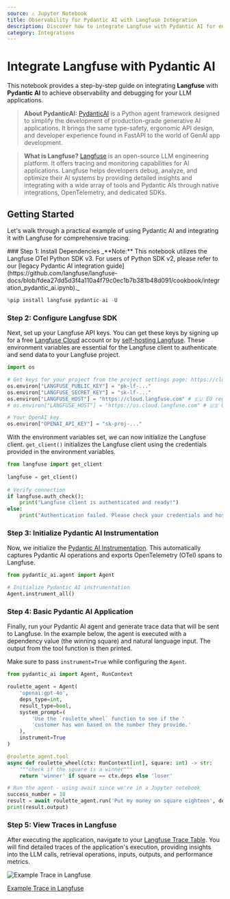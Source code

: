 ```yaml
---
source: ⚠️ Jupyter Notebook
title: Observability for Pydantic AI with Langfuse Integration
description: Discover how to integrate Langfuse with Pydantic AI for enhanced LLM application monitoring, debugging, and tracing. Improve your AI development workflow today.
category: Integrations
---
```


# Integrate Langfuse with Pydantic AI

This notebook provides a step-by-step guide on integrating **Langfuse** with **Pydantic AI** to achieve observability and debugging for your LLM applications.

> **About PydanticAI:** [PydanticAI](https://pydantic-ai.readthedocs.io/en/latest/) is a Python agent framework designed to simplify the development of production-grade generative AI applications. It brings the same type-safety, ergonomic API design, and developer experience found in FastAPI to the world of GenAI app development. 

> **What is Langfuse?** [Langfuse](https://langfuse.com) is an open-source LLM engineering platform. It offers tracing and monitoring capabilities for AI applications. Langfuse helps developers debug, analyze, and optimize their AI systems by providing detailed insights and integrating with a wide array of tools and Pydantic AIs through native integrations, OpenTelemetry, and dedicated SDKs.

## Getting Started

Let's walk through a practical example of using Pydantic AI and integrating it with Langfuse for comprehensive tracing.

<Steps>
### Step 1: Install Dependencies

<Callout type="info" emoji="⚠️">
_**Note:** This notebook utilizes the Langfuse OTel Python SDK v3. For users of Python SDK v2, please refer to our [legacy Pydantic AI integration guide](https://github.com/langfuse/langfuse-docs/blob/fdea27dd5d3f4a110a4f79c0ec1b7b381b48d091/cookbook/integration_pydantic_ai.ipynb)._
</Callout>



```python
%pip install langfuse pydantic-ai -U
```

### Step 2: Configure Langfuse SDK

Next, set up your Langfuse API keys. You can get these keys by signing up for a free [Langfuse Cloud](https://cloud.langfuse.com/) account or by [self-hosting Langfuse](https://langfuse.com/self-hosting). These environment variables are essential for the Langfuse client to authenticate and send data to your Langfuse project.



```python
import os

# Get keys for your project from the project settings page: https://cloud.langfuse.com
os.environ["LANGFUSE_PUBLIC_KEY"] = "pk-lf-..." 
os.environ["LANGFUSE_SECRET_KEY"] = "sk-lf-..." 
os.environ["LANGFUSE_HOST"] = "https://cloud.langfuse.com" # 🇪🇺 EU region
# os.environ["LANGFUSE_HOST"] = "https://us.cloud.langfuse.com" # 🇺🇸 US region

# Your OpenAI key
os.environ["OPENAI_API_KEY"] = "sk-proj-..." 
```

With the environment variables set, we can now initialize the Langfuse client. `get_client()` initializes the Langfuse client using the credentials provided in the environment variables.



```python
from langfuse import get_client
 
langfuse = get_client()
 
# Verify connection
if langfuse.auth_check():
    print("Langfuse client is authenticated and ready!")
else:
    print("Authentication failed. Please check your credentials and host.")

```

### Step 3: Initialize Pydantic AI Instrumentation

Now, we initialize the [Pydantic AI Instrumentation](https://ai.pydantic.dev/logfire/#logfire-with-an-alternative-otel-backend). This  automatically captures Pydantic AI operations and exports OpenTelemetry (OTel) spans to Langfuse.


```python
from pydantic_ai.agent import Agent

# Initialize Pydantic AI instrumentation
Agent.instrument_all()
```

### Step 4: Basic Pydantic AI Application

Finally, run your Pydantic AI agent and generate trace data that will be sent to Langfuse. In the example below, the agent is executed with a dependency value (the winning square) and natural language input. The output from the tool function is then printed.

Make sure to pass `instrument=True` while configuring the `Agent`.


```python
from pydantic_ai import Agent, RunContext

roulette_agent = Agent(
    'openai:gpt-4o',
    deps_type=int,
    result_type=bool,
    system_prompt=(
        'Use the `roulette_wheel` function to see if the '
        'customer has won based on the number they provide.'
    ),
    instrument=True
)

@roulette_agent.tool
async def roulette_wheel(ctx: RunContext[int], square: int) -> str:
    """check if the square is a winner"""
    return 'winner' if square == ctx.deps else 'loser'
```


```python
# Run the agent - using await since we're in a Jupyter notebook
success_number = 18
result = await roulette_agent.run('Put my money on square eighteen', deps=success_number)
print(result.output)
```

### Step 5: View Traces in Langfuse

After executing the application, navigate to your [Langfuse Trace Table](https://cloud.langfuse.com). You will find detailed traces of the application's execution, providing insights into the LLM calls, retrieval operations, inputs, outputs, and performance metrics. 

![Example Trace in Langfuse](https://langfuse.com/images/cookbook/otel-integration-pydantic-ai/pydanticai-openai-trace-tree.png)

[Example Trace in Langfuse](https://cloud.langfuse.com/project/cloramnkj0002jz088vzn1ja4/traces/25f4bdeebaab60e6e1bee7e8469554bc?display=details%3Ftimestamp%3D2025-06-06T14%3A39%3A55.786Z%3Ftimestamp%3D2025-06-06T14%3A37%3A30.656Z%3Ftimestamp%3D2025-06-06T14%3A39%3A55.786Z?timestamp=2025-06-06T14%3A40%3A28.562Z)
</Steps>


<LearnMore />
